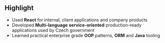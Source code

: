 ## **Highlight**

- Used **React** for internal, client applications and company products
- Developed **Multi-language** **service-oriented** production-ready applications used by Czech government
- Learned practical enterprise grade **OOP** patterns, **ORM** and **Java** tooling
